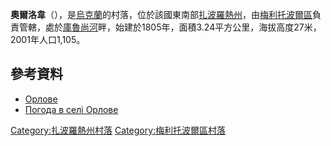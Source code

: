 {{coord|47|4|15|N|35|35|38|E|scale:100000|display=title}}

'''奧爾洛韋'''（{{lang-uk|Орлове}}），是[[烏克蘭|烏克蘭]]的村落，位於該國東南部[[扎波羅熱州|扎波羅熱州]]，由[[梅利托波爾區|梅利托波爾區]]負責管轄，處於[[庫魯尚河|庫魯尚河]]畔，始建於1805年，面積3.24平方公里，海拔高度27米，2001年人口1,105。

==參考資料==
*[http://w1.c1.rada.gov.ua/pls/z7502/A005?rdat1=20.10.2011&rf7571=12494 Орлове]{{dead link|date=2017年12月 |bot=InternetArchiveBot |fix-attempted=yes }}
* [http://weather.in.ua/ua/zaporozhskaja/19121 Погода в селі Орлове] {{Wayback|url=http://weather.in.ua/ua/zaporozhskaja/19121 |date=20111220174351 }}

[[Category:扎波羅熱州村落|Category:扎波羅熱州村落]]
[[Category:梅利托波爾區村落|Category:梅利托波爾區村落]]


{{Zaporizhia-geo-stub}}